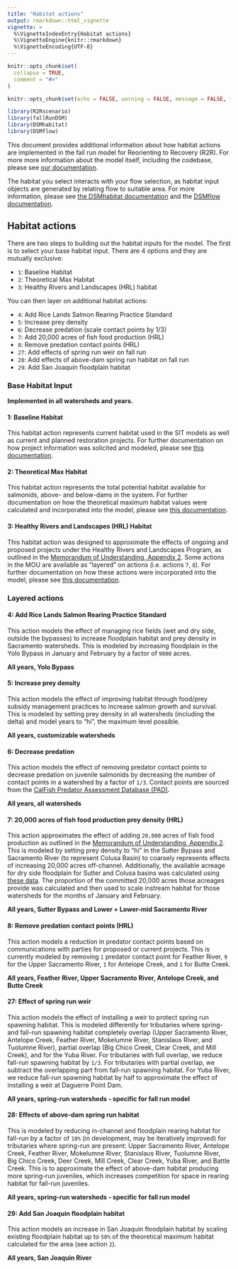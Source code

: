 ```yaml
---
title: "Habitat actions"
output: rmarkdown::html_vignette
vignette: >
  %\VignetteIndexEntry{Habitat actions}
  %\VignetteEngine{knitr::rmarkdown}
  %\VignetteEncoding{UTF-8}
---
```


```r
knitr::opts_chunk$set(
  collapse = TRUE,
  comment = "#>"
)

knitr::opts_chunk$set(echo = FALSE, warning = FALSE, message = FALSE, fig.width = 6, fig.height =4)
```

```r
library(R2Rscenario)
library(fallRunDSM)
library(DSMhabitat)
library(DSMflow)
```

This document provides additional information about how habitat actions are implemented in the fall run model for Reorienting to Recovery (R2R). For more more information about the model itself, including the codebase, please see [our documentation](https://reorienting-to-recovery.github.io/fallRunDSM/).

The habitat you select interacts with your flow selection, as habitat input objects are generated by relating flow to suitable area. For more information, please see [the DSMhabitat documentation](https://reorienting-to-recovery.github.io/DSMhabitat/) and the [DSMflow documentation](https://reorienting-to-recovery.github.io/DSMflow/).

## Habitat actions

There are two steps to building out the habitat inputs for the model. The first is to select your base habitat input. There are 4 options and they are mutually exclusive:

* `1`: Baseline Habitat
* `2`: Theoretical Max Habitat 
* `3`: Healthy Rivers and Landscapes (HRL) habitat

You can then layer on additional habitat actions:

* `4`: Add Rice Lands Salmon Rearing Practice Standard 
* `5`: Increase prey density 
* `6`: Decrease predation (scale contact points by 1/3)
* `7`: Add 20,000 acres of fish food production (HRL)
* `8`: Remove predation contact points (HRL)
* `27`: Add effects of spring run weir on fall run
* `28`: Add effects of above-dam spring run habitat on fall run
* `29`: Add San Joaquin floodplain habitat

### Base Habitat Input

**Implemented in all watersheds and years.**

#### 1: Baseline Habitat

This habitat action represents current habitat used in the SIT models as well as current and planned restoration projects. For further documentation on how project information was solicited and modeled, please see [this documentation](https://reorienting-to-recovery.gitbook.io/documentation-site/zCZ2Z2yqFYMUQrtZdTlg/modeling-documentation/scenarios/bookend-scenario-overview/baseline-overview/reorienting-to-recovery-baseline-habitat-methodology-and-overview). 

#### 2: Theoretical Max Habitat

This habitat action represents the total potential habitat available for salmonids, above- and below-dams in the system. For further documentation on how the theoretical maximum habitat values were calculated and incorporated into the model, please see [this documentation](https://reorienting-to-recovery.gitbook.io/documentation-site/zCZ2Z2yqFYMUQrtZdTlg/modeling-documentation/scenarios/bookend-scenario-overview/theoretical-maximum-habitat-overview). 

#### 3: Healthy Rivers and Landscapes (HRL) Habitat

This habitat action was designed to approximate the effects of ongoing and proposed projects under the Healthy Rivers and Landscapes Program, as outlined in the [Memorandum of Understanding, Appendix 2](https://resources.ca.gov/-/media/CNRA-Website/Files/NewsRoom/email-items/VoluntaryAgreementMOUTermSheet20220329_SIGNED-20220811.pdf). Some actions in the MOU are available as "layered" on actions (i.e. actions `7`, `8`). For further documentation on how these actions were incorporated into the model, please see [this documentation](https://reorienting-to-recovery.gitbook.io/documentation-site/zCZ2Z2yqFYMUQrtZdTlg/modeling-documentation/scenarios/balanced-scenario-overview/elephant-habitat-overview/elephant-habitat-modeling-details). 

### Layered actions

#### 4: Add Rice Lands Salmon Rearing Practice Standard

This action models the effect of managing rice fields (wet and dry side, outside the bypasses) to increase floodplain habitat and prey density in Sacramento watersheds. This is modeled by increasing floodplain in the Yolo Bypass in January and February by a factor of `9000` acres.

**All years, Yolo Bypass**

#### 5: Increase prey density 

This action models the effect of improving habitat through food/prey subsidy management practices to increase salmon growth and survival. This is modeled by setting prey density in all watersheds (including the delta) and model years to "hi", the maximum level possible.

**All years, customizable watersheds**

#### 6: Decrease predation

This action models the effect of removing predator contact points to decrease predation on juvenile salmonids by decreasing the number of contact points in a watershed by a factor of `1/3`. Contact points are sourced from the [CalFish Predator Assessment Database (PAD)](https://www.calfish.org/ProgramsData/HabitatandBarriers/CaliforniaFishPassageAssessmentDatabase.aspx&sa=D&source=docs&ust=1731691522134452&usg=AOvVaw2plXmmET6Hihl1xQKNmxGn). 

**All years, all watersheds**

#### 7: 20,000 acres of fish food production prey density (HRL)

This action approximates the effect of adding `20,000` acres of fish food production as outlined in the [Memorandum of Understanding, Appendix 2](https://resources.ca.gov/-/media/CNRA-Website/Files/NewsRoom/email-items/VoluntaryAgreementMOUTermSheet20220329_SIGNED-20220811.pdf). This is modeled by setting prey density to "hi" in the Sutter Bypass and Sacramento River (to represent Colusa Basin) to coarsely represents effects of increasing 20,000 acres off-channel. Additionally, the available acreage for dry side floodplain for Sutter and Colusa basins was calculated using [these data](https://urldefense.proofpoint.com/v2/url?u=https-3A__flowwest.shinyapps.io_riceflows4ff_&d=DwMGaQ&c=euGZstcaTDllvimEN8b7jXrwqOf-v5A_CdpgnVfiiMM&r=es1mYD_t8ssn_HUUEGOgPpeBoWf2_Iri3BC8scPyjqg&m=MPH46l1pSkkFUhwOq2afwCu7FQy9x-3ynNLgjT1FrFVENIGYvlHv77LDW2IA1HMx&s=gks_3V6uaP9BPa4q9vmFCDSgHkke0BCTa3QXxOITYfw&e=). The proportion of the committed 20,000 acres those acreages provide was calculated and then used to scale instream habitat for those watersheds for the months of January and February. 

**All years, Sutter Bypass and Lower + Lower-mid Sacramento River**

#### 8: Remove predation contact points (HRL)

This action models a reduction in predator contact points based on communications with parties for proposed or current projects. This is currently modeled by removing `1` predator contact point for Feather River, `9` for the Upper Sacramento River, `1` for Antelope Creek, and `1` for Butte Creek.

**All years, Feather River, Upper Sacramento River, Antelope Creek, and Butte Creek**

#### 27: Effect of spring run weir

This action models the effect of installing a weir to protect spring run spawning habitat. This is modeled differently for tributaries where spring- and fall-run spawning habitat completely overlap (Upper Sacramento River, Antelope Creek, Feather River, Mokelumne River, Stanislaus River, and Tuolumne River), partial overlap (Big Chico Creek, Clear Creek, and Mill Creek), and for the Yuba River. For tributaries with full overlap, we reduce fall-run spawning habitat by `1/3`. For tributaries with partial overlap, we subtract the overlapping part from fall-run spawning habitat. For Yuba River, we reduce fall-run spawning habitat by half to approximate the effect of installing a weir at Daguerre Point Dam. 

**All years, spring-run watersheds - specific for fall run model**

#### 28: Effects of above-dam spring run habitat

This is modeled by reducing in-channel and floodplain rearing habitat for fall-run by a factor of `10%` (in development, may be iteratively improved) for tributaries where spring-run are present: Upper Sacramento River, Antelope Creek, Feather River, Mokelumne River, Stanislaus River, Tuolumne River, Big Chico Creek, Deer Creek, Mill Creek, Clear Creek, Yuba River, and Battle Creek. This is to approximate the effect of above-dam habitat producing more spring-run juveniles, which increases competition for space in rearing habitat for fall-run juveniles.

**All years, spring-run watersheds - specific for fall run model**

#### 29: Add San Joaquin floodplain habitat

This action models an increase in San Joaquin floodplain habitat by scaling existing floodplain habitat up to `50%` of the theoretical maximum habitat calculated for the area (see action `2`).

**All years, San Joaquin River**


